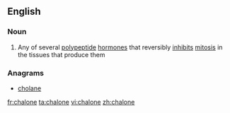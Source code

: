 ==English==

===Noun===
{{en-noun}}

# {{context|biochemistry|lang=en}} Any of several [[polypeptide]] [[hormone]]s that reversibly [[inhibit]]s [[mitosis]] in the tissues that produce them

===Anagrams===
* [[cholane#English|cholane]]

[[fr:chalone]]
[[ta:chalone]]
[[vi:chalone]]
[[zh:chalone]]